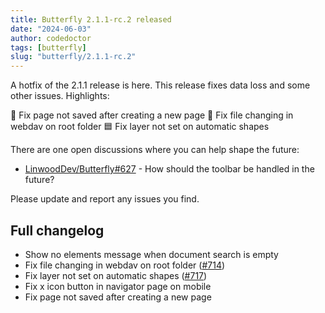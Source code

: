 ```yaml
---
title: Butterfly 2.1.1-rc.2 released
date: "2024-06-03"
author: codedoctor
tags: [butterfly]
slug: "butterfly/2.1.1-rc.2"
---
```


A hotfix of the 2.1.1 release is here. This release fixes data loss and some other issues.
Highlights:

💾 Fix page not saved after creating a new page
📁 Fix file changing in webdav on root folder
🟦 Fix layer not set on automatic shapes

There are one open discussions where you can help shape the future:

- [LinwoodDev/Butterfly#627](https://github.com/LinwoodDev/Butterfly/discussions/627) - How should the toolbar be handled in the future?

Please update and report any issues you find.

## Full changelog

* Show no elements message when document search is empty
* Fix file changing in webdav on root folder ([#714](https://github.com/LinwoodDev/Butterfly/pull/714))
* Fix layer not set on automatic shapes ([#717](https://github.com/LinwoodDev/Butterfly/pull/717))
* Fix x icon button in navigator page on mobile
* Fix page not saved after creating a new page
